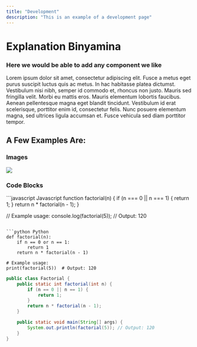 ```yaml
---
title: "Development"
description: "This is an example of a development page"
---
```


# Explanation Binyamina

### Here we would be able to add any component we like

Lorem ipsum dolor sit amet, consectetur adipiscing elit. Fusce a metus eget purus suscipit luctus quis ac metus. In hac habitasse platea dictumst. Vestibulum nisi nibh, semper id commodo et, rhoncus non justo. Mauris sed fringilla velit. Morbi eu mattis eros. Mauris elementum lobortis faucibus. Aenean pellentesque magna eget blandit tincidunt. Vestibulum id erat scelerisque, porttitor enim id, consectetur felis. Nunc posuere elementum magna, sed ultrices ligula accumsan et. Fusce vehicula sed diam porttitor tempor.

## A Few Examples Are:

### Images

![](/images/cool.png)

### Code Blocks

<CodeGroup>
  ```javascript Javascript
  function factorial(n) {
      if (n === 0 || n === 1) {
          return 1;
      }
      return n * factorial(n - 1);
  }

  // Example usage:
  console.log(factorial(5)); // Output: 120

  ```

  ```python Python
  def factorial(n):
      if n == 0 or n == 1:
          return 1
      return n * factorial(n - 1)

  # Example usage:
  print(factorial(5))  # Output: 120
  ```

  ```java Java
  public class Factorial {
      public static int factorial(int n) {
          if (n == 0 || n == 1) {
              return 1;
          }
          return n * factorial(n - 1);
      }

      public static void main(String[] args) {
          System.out.println(factorial(5)); // Output: 120
      }
  }
  ```
</CodeGroup>